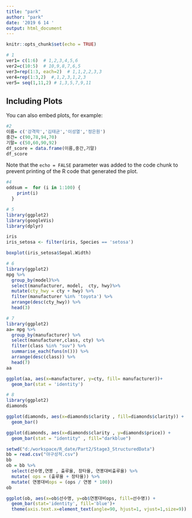 ```yaml
---
title: "park"
author: "park"
date: '2019 6 14 '
output: html_document
---
```


```r
knitr::opts_chunk$set(echo = TRUE)
```



```r
# 1
ver1= c(1:6)  # 1,2,3,4,5,6
ver2=c(10:5)  # 10,9,8,7,6,5
ver3=rep(1:3, each=2)  # 1,1,2,2,3,3
ver4=rep(1:3,2)  #,1,2,3,1,2,3
ver5= seq(1,11,2) # 1,3,5,7,9,11
```

## Including Plots

You can also embed plots, for example:

```r
#2
이름= c('강격학','김태균','이성열','정은원')
중간= c(90,78,94,70)
기말= c(50,60,90,92)
df_score = data.frame(이름,중간,기말)
df_score
```

Note that the `echo = FALSE` parameter was added to the code chunk to prevent printing of the R code that generated the plot.


```r
#4
oddsum =  for (i in 1:100) {
    print(i)
  }

```


```r

# 5
library(ggplot2)
library(googleVis)
library(dplyr)

iris
iris_setosa <- filter(iris, Species == 'setosa')

boxplot(iris_setosa$Sepal.Width)

```

```r

# 6
library(ggplot2)
mpg %>%
  group_by(model)%>%
  select(manufacturer, model,  cty, hwy)%>%
  mutate(cty_hwy = cty + hwy) %>%
  filter(manufacturer %in% 'toyota') %>%
  arrange(desc(cty_hwy)) %>%
  head(3)

```

```r

# 7
library(ggplot2)
aa= mpg %>%
  group_by(manufacturer) %>%
  select(manufacturer,class, cty) %>%
  filter(class %in% "suv") %>%
  summarise_each(funs(n())) %>%
  arrange(desc(class)) %>%
  head(7)
aa

ggplot(aa, aes(x=manufacturer, y=cty, fill= manufacturer))+
  geom_bar(stat = 'identity') 

```

```r
# 8
library(ggplot2)
diamonds

ggplot(diamonds, aes(x=diamonds$clarity , fill=diamonds$clarity)) +
  geom_bar()

ggplot(diamonds, aes(x=diamonds$clarity , y=diamonds$price)) +
  geom_bar(stat = "identity" , fill="darkblue") 
```


```r
setwd("d:/workspace/R_date/Part2/Stage3_StructuredData")
bb = read.csv("야구성적.csv")  
bb
ob = bb %>%
  select(선수명,연봉 , 출루율, 장타율, 연봉대비출루율) %>%
  mutate( ops = (출루율 + 장타율)) %>%
  mutate( 연봉대비ops = (ops / 연봉 * 100))
ob

ggplot(ob, aes(x=ob$선수명, y=ob$연봉대비ops, fill=선수명)) +
  geom_bar(stat='identity', fill='blue')+
  theme(axis.text.x=element_text(angle=90, hjust=1, vjust=1,size=9))

    

```
